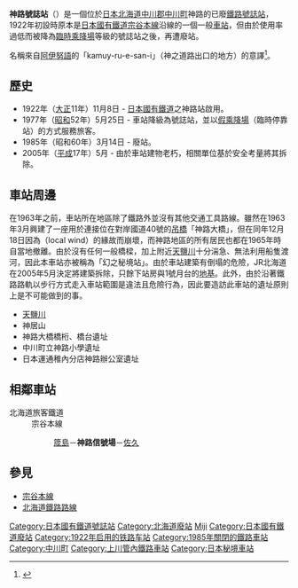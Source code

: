 {{noteTA
|G1=Railway
|1=zh-tw:佐久車站;zh-hk:佐久站;zh-cn:佐久站;
}}
{{日本車站資訊
|公司色 = #ccc
|文字色 = #000
|站名 = 神路號誌站
|圖片 = 
|pxl = 
|圖片說明 = 
|日文原名 = 神路
|平假名 = かみじ
|羅馬拼音 = Kamiji
|副站名 = 
|前一站 = W62 [[筬島站|筬島]]
|前一站距離 = 7.5
|後一站距離 = 10.5
|後一站 = [[佐久站|佐久]] W63
|電報略號 = 
|車站編號 = 
|停站路線數 = 
|所屬公司 = [[日本國有鐵道|日本國有鐵道]]（國鐵）
|所屬路線 = {{Color|#954a35|■}}[[宗谷本線|宗谷本線]]
|距離 = 
|起點站 = [[旭川站|旭川]]
|所在地 = [[北海道|北海道]][[中川郡_(上川綜合振興局)|中川郡]][[中川町|中川町]]字神路
|車站構造 = 地面車站
|月台配置 = 2面2線
|啟用年月日 = 1922年（[[大正|大正]]11年）11月8日
|廢站年月日 = 1985年（[[昭和|昭和]]60年）3月14日
|乘客人數 = 
|上下車人次 = 
|統計年度 = 
|轉車 = 
|備註 = 
|全寬備註 = 
}}

'''神路號誌站'''（{{jpn|j=神路信号場|hg=かみじしんごうじょう|rm=Kamiji shingōjō|f=y}}）是一個位於[[日本|日本]][[北海道|北海道]][[中川郡_(上川綜合振興局)|中川郡]][[中川町|中川町]]神路的已廢[[號誌站|鐵路號誌站]]，1922年初設時原本是[[日本國有鐵道|日本國有鐵道]][[宗谷本線|宗谷本線]]沿線的一個一般[[鐵路車站|車站]]，但由於使用率過低而被降為[[臨時乘降場|臨時乘降場]]等級的號誌站之後，再遭廢站。

名稱來自[[阿伊努語|阿伊努語]]的「kamuy-ru-e-san-i」（神之道路出口的地方）的意譯<ref>{{Cite web|url=http://www.pref.hokkaido.lg.jp/ks/ass/grp/3140P.pdf|title=アイヌ語地名リスト|accessdate=2017-08-16|author=北海道庁|date=|publisher=北海道庁|archive-date=2018-05-04|archive-url=https://web.archive.org/web/20180504113355/http://www.pref.hokkaido.lg.jp/ks/ass/grp/3140P.pdf|dead-url=no}}</ref>。
==歷史==
*1922年（[[大正|大正]]11年）11月8日 - [[日本國有鐵道|日本國有鐵道]]之神路站啟用。
*1977年（[[昭和|昭和]]52年）5月25日 - 車站降級為號誌站，並以[[假乘降場|假乘降場]]（臨時停靠站）的方式服務旅客。
*1985年（昭和60年）3月14日 - 廢站。
*2005年（[[平成|平成]]17年）5月 - 由於車站建物老朽，相關單位基於安全考量將其拆除。

== 車站周邊 ==
在1963年之前，車站所在地區除了鐵路外並沒有其他交通工具路線。雖然在1963年3月興建了一座用於連接位在對岸國道40號的[[吊橋|吊橋]]「神路大橋」，但在同年12月18日因為{{link-ja|局部風|地方風}}（local wind）的緣故而崩壞，而神路地區的所有居民也都在1965年時自當地撤離。由於沒有任何一般橋樑，加上附近[[天鹽川|天鹽川]]十分湍急、無法利用船隻渡河，因此本車站亦被稱為「幻之秘境站」。由於車站建築有倒塌的危險，JR北海道在2005年5月決定將建築拆除，只餘下站房與1號月台的[[地基|地基]]。此外，由於沿著鐵路路軌以步行方式走入車站範圍是違法且危險行為，因此要造訪此車站的遺址原則上是不可能做到的事。

*[[天鹽川|天鹽川]]
*神居山
*神路大橋橋桁、橋台遺址
*中川町立神路小學遺址
*日本運通稚內分店神路辦公室遺址

== 相鄰車站 ==
; 北海道旅客鐵道
: 宗谷本線
:: [[筬島站|筬島]]－'''神路信號場'''－[[佐久站|佐久]]

== 參見 ==
* [[宗谷本線|宗谷本線]]
* [[北海道鐵路路線|北海道鐵路路線]]

{{宗谷本線}}

{{coord|44|44|36|N|142|8|18|E|region:jp_scale:5000|display=title}}

{{DEFAULTSORT:Kamiji-Shingojo}}
[[Category:日本國有鐵道號誌站|Category:日本國有鐵道號誌站]]
[[Category:北海道廢站|Category:北海道廢站]]
[[Category:日本鐵路車站_Ka|Miji]]
[[Category:日本國有鐵道廢站|Category:日本國有鐵道廢站]]
[[Category:1922年启用的铁路车站|Category:1922年启用的铁路车站]]
[[Category:1985年關閉的鐵路車站|Category:1985年關閉的鐵路車站]]
[[Category:中川町|Category:中川町]]
[[Category:上川管內鐵路車站|Category:上川管內鐵路車站]]
[[Category:日本秘境車站|Category:日本秘境車站]]